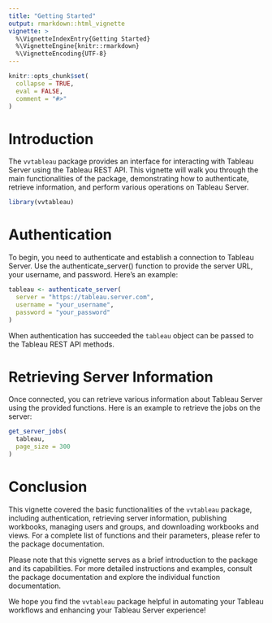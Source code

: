 ```yaml
---
title: "Getting Started"
output: rmarkdown::html_vignette
vignette: >
  %\VignetteIndexEntry{Getting Started}
  %\VignetteEngine{knitr::rmarkdown}
  %\VignetteEncoding{UTF-8}
---
```


```r
knitr::opts_chunk$set(
  collapse = TRUE,
  eval = FALSE,
  comment = "#>"
)
```

# Introduction

The `vvtableau` package provides an interface for interacting with Tableau Server using the Tableau REST API. This vignette will walk you through the main functionalities of the package, demonstrating how to authenticate, retrieve information, and perform various operations on Tableau Server.


```r
library(vvtableau)
```

# Authentication

To begin, you need to authenticate and establish a connection to Tableau Server. Use the authenticate_server() function to provide the server URL, your username, and password. Here's an example:

```r
tableau <- authenticate_server(
  server = "https://tableau.server.com",
  username = "your_username",
  password = "your_password"
)
```

When authentication has succeeded the `tableau` object can be passed to the Tableau REST API methods.

# Retrieving Server Information

Once connected, you can retrieve various information about Tableau Server using the provided functions. Here is an example to retrieve the jobs on the server:


```r
get_server_jobs(
  tableau,
  page_size = 300
)
```


# Conclusion

This vignette covered the basic functionalities of the `vvtableau` package, including authentication, retrieving server information, publishing workbooks, managing users and groups, and downloading workbooks and views. For a complete list of functions and their parameters, please refer to the package documentation.

Please note that this vignette serves as a brief introduction to the package and its capabilities. For more detailed instructions and examples, consult the package documentation and explore the individual function documentation.

We hope you find the `vvtableau` package helpful in automating your Tableau workflows and enhancing your Tableau Server experience!
